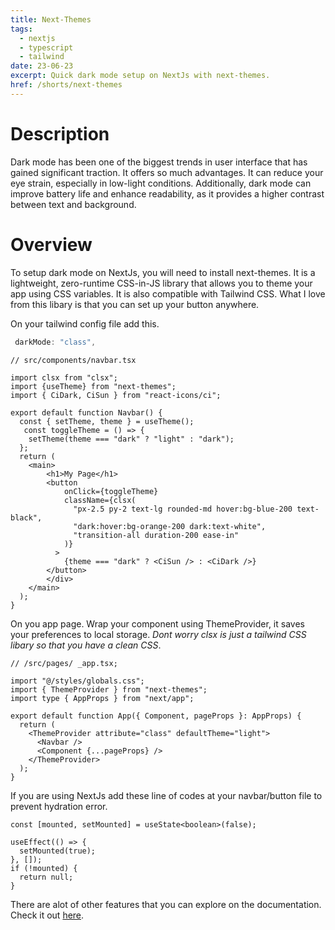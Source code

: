 ```yaml
---
title: Next-Themes
tags:
  - nextjs
  - typescript
  - tailwind
date: 23-06-23
excerpt: Quick dark mode setup on NextJs with next-themes.
href: /shorts/next-themes
---
```


# Description

Dark mode has been one of the biggest trends in user interface that has gained significant traction. It offers so much advantages. It can reduce your eye strain, especially in low-light conditions. Additionally, dark mode can improve battery life and enhance readability, as it provides a higher contrast between text and background.

# Overview

To setup dark mode on NextJs, you will need to install next-themes. It is a lightweight, zero-runtime CSS-in-JS library that allows you to theme your app using CSS variables. It is also compatible with Tailwind CSS. What I love from this libary is that you can set up your button anywhere.

On your tailwind config file add this.

<Copy />

```ts
 darkMode: "class",
```

<Copy />

```tsx
// src/components/navbar.tsx

import clsx from "clsx";
import {useTheme} from "next-themes";
import { CiDark, CiSun } from "react-icons/ci";

export default function Navbar() {
  const { setTheme, theme } = useTheme();
   const toggleTheme = () => {
    setTheme(theme === "dark" ? "light" : "dark");
  };
  return (
    <main>
        <h1>My Page</h1>
        <button
            onClick={toggleTheme}
            className={clsx(
              "px-2.5 py-2 text-lg rounded-md hover:bg-blue-200 text-black",
              "dark:hover:bg-orange-200 dark:text-white",
              "transition-all duration-200 ease-in"
            )}
          >
            {theme === "dark" ? <CiSun /> : <CiDark />}
        </button>
        </div>
    </main>
  );
}
```

On you app page. Wrap your component using ThemeProvider, it saves your preferences to local storage. _Dont worry clsx is just a tailwind CSS libary so that you have a clean CSS_.

<Copy />

```tsx
// /src/pages/ _app.tsx;

import "@/styles/globals.css";
import { ThemeProvider } from "next-themes";
import type { AppProps } from "next/app";

export default function App({ Component, pageProps }: AppProps) {
  return (
    <ThemeProvider attribute="class" defaultTheme="light">
      <Navbar />
      <Component {...pageProps} />
    </ThemeProvider>
  );
}
```

If you are using NextJs add these line of codes at your navbar/button file to prevent hydration error.

<Copy />

```tsx
const [mounted, setMounted] = useState<boolean>(false);

useEffect(() => {
  setMounted(true);
}, []);
if (!mounted) {
  return null;
}
```

There are alot of other features that you can explore on the documentation. Check it out [here]("https://www.npmjs.com/package/next-themes").
